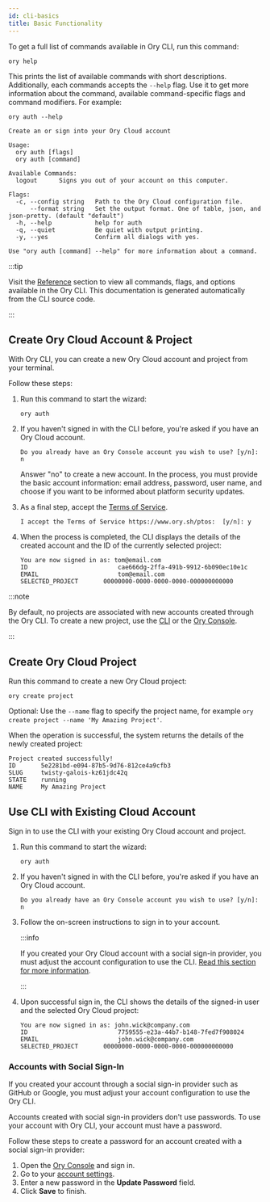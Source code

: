 ```yaml
---
id: cli-basics
title: Basic Functionality
---
```


To get a full list of commands available in Ory CLI, run this command:

```shell
ory help
```

This prints the list of available commands with short descriptions. Additionally, each commands accepts the `--help` flag. Use it
to get more information about the command, available command-specific flags and command modifiers. For example:

```shell
ory auth --help

Create an or sign into your Ory Cloud account

Usage:
  ory auth [flags]
  ory auth [command]

Available Commands:
  logout      Signs you out of your account on this computer.

Flags:
  -c, --config string   Path to the Ory Cloud configuration file.
      --format string   Set the output format. One of table, json, and json-pretty. (default "default")
  -h, --help            help for auth
  -q, --quiet           Be quiet with output printing.
  -y, --yes             Confirm all dialogs with yes.

Use "ory auth [command] --help" for more information about a command.
```

:::tip

Visit the [Reference](../../cli/ory-auth) section to view all commands, flags, and options available in the Ory CLI. This
documentation is generated automatically from the CLI source code.

:::

## Create Ory Cloud Account & Project

With Ory CLI, you can create a new Ory Cloud account and project from your terminal.

Follow these steps:

1. Run this command to start the wizard:

   ```shell
   ory auth
   ```

2. If you haven't signed in with the CLI before, you're asked if you have an Ory Cloud account.

   ```shell
   Do you already have an Ory Console account you wish to use? [y/n]: n
   ```

   Answer "no" to create a new account. In the process, you must provide the basic account information: email address, password,
   user name, and choose if you want to be informed about platform security updates.

3. As a final step, accept the [Terms of Service](https://www.ory.sh/ptos).

   ```shell
   I accept the Terms of Service https://www.ory.sh/ptos:  [y/n]: y
   ```

4. When the process is completed, the CLI displays the details of the created account and the ID of the currently selected
   project:

   ```text
   You are now signed in as: tom@email.com
   ID			              cae666dg-2ffa-491b-9912-6b090ec10e1c
   EMAIL			          tom@email.com
   SELECTED_PROJECT	      00000000-0000-0000-0000-000000000000
   ```

:::note

By default, no projects are associated with new accounts created through the Ory CLI. To create a new project, use the
[CLI](#create-ory-cloud-project) or the [Ory Console](https://console.ory.sh/).

:::

## Create Ory Cloud Project

Run this command to create a new Ory Cloud project:

```shell
ory create project
```

Optional: Use the `--name` flag to specify the project name, for example `ory create project --name 'My Amazing Project'`.

When the operation is successful, the system returns the details of the newly created project:

```text
Project created successfully!
ID	     5e2281bd-e094-87b5-9d76-812ce4a9cfb3
SLUG	 twisty-galois-kz61jdc42q
STATE	 running
NAME	 My Amazing Project
```

## Use CLI with Existing Cloud Account

Sign in to use the CLI with your existing Ory Cloud account and project.

1. Run this command to start the wizard:

   ```shell
   ory auth
   ```

2. If you haven't signed in with the CLI before, you're asked if you have an Ory Cloud account.

   ```shell
   Do you already have an Ory Console account you wish to use? [y/n]: n
   ```

3. Follow the on-screen instructions to sign in to your account.

   :::info

   If you created your Ory Cloud account with a social sign-in provider, you must adjust the account configuration to use the CLI.
   [Read this section for more information](#accounts-with-social-sign-in).

   :::

4. Upon successful sign in, the CLI shows the details of the signed-in user and the selected Ory Cloud project:

   ```text
   You are now signed in as: john.wick@company.com
   ID			              7759555-e23a-44b7-b148-7fed7f908024
   EMAIL			          john.wick@company.com
   SELECTED_PROJECT	      00000000-0000-0000-0000-000000000000
   ```

### Accounts with Social Sign-In

If you created your account through a social sign-in provider such as GitHub or Google, you must adjust your account configuration
to use the Ory CLI.

Accounts created with social sign-in providers don't use passwords. To use your account with Ory CLI, your account must have a
password.

Follow these steps to create a password for an account created with a social sign-in provider:

1. Open the [Ory Console](https://console.ory.sh/) and sign in.
2. Go to your [account settings](https://console.ory.sh/settings).
3. Enter a new password in the **Update Password** field.
4. Click **Save** to finish.
